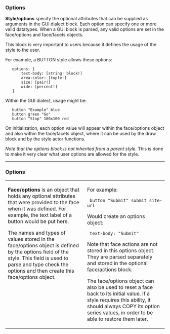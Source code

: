 ===Options===

'''Style/options''' specify the optional attributes that can be supplied as arguments in the GUI dialect block. Each option can specify one or more valid datatypes. When a GUI block is parsed, any valid options are set in the face/options and face/facets objects.

This block is very important to users because it defines the usage of the style to the user. 

For example, a BUTTON style allows these options:

    options: [
        text-body: [string! block!]
        area-color: [tuple!]
        size: [pair!]
        wide: [percent!]
    ]

Within the GUI dialect, usage might be:

    button "Example" blue
    button green "Go"
    button "Stop" 100x100 red

On initialization, each option value will appear within the face/options object and also within the face/facets object, where it can be used by the draw block and by the style actor functions.

''Note that the options block is not inherited from a parent style.'' This is done to make it very clear what user options are allowed for the
style.
-------------------------------------------------------------------------
===Options===
<TABLE CELLPADDING=10 CELLSPACING=10><TR><TD WIDTH=50% VALIGN=TOP>
'''Face/options''' is an object that holds any optional attributes that were provided to the face when it was defined. For example, the text label of a button would be put here.

The names and types of values stored in the face/options object is defined by the options field of the style. This field is used to parse and type check the options and then create this face/options object.
</TD><TD VALIGN=TOP>
For example:

  button "Submit" submit site-url

Would create an options object:

  text-body: "Submit"

Note that face actions are not stored in this options object. They are parsed separately and stored in the optional face/actions block.

The face/options object can also be used to reset a face back to its initial value. If a style requires this ability, it should always COPY its option series values, in order to be able to restore them later.
</TD></TR></TABLE>